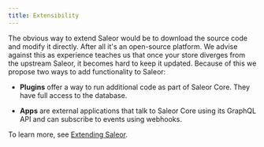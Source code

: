 ```yaml
---
title: Extensibility
---
```



The obvious way to extend Saleor would be to download the source code and modify it directly. After all it's an open-source platform. We advise against this as experience teaches us that once your store diverges from the upstream Saleor, it becomes hard to keep it updated. Because of this we propose two ways to add functionality to Saleor:

- **Plugins** offer a way to run additional code as part of Saleor Core. They have full access to the database.

- **Apps** are external applications that talk to Saleor Core using its GraphQL API and can subscribe to events using webhooks.

To learn more, see [Extending Saleor](developer/extending.mdx).
